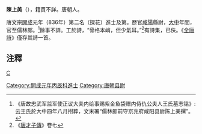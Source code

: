 '''陳上美'''（{{bd|?||?|}}），籍貫不詳。唐朝人。

唐文宗[[開成|開成]]元年（836年）第二名（探花）進士及第。歷官[[咸陽|咸陽]]縣尉，[[大中_(唐朝)|大中]]年間，官至儒林郎。<ref>《唐故忠武军监军使正议大夫内给事赐紫金鱼袋赠内侍仇公夫人王氏墓志铭》:云王氏於大中四年八月拊葬，文末署“儒林郎前守京兆府咸阳县尉陈上美撰”。</ref>餘事不詳。工於詩，“骨格本峭，但少氣耳。”<ref>《[[唐才子傳|唐才子傳]]》卷七</ref>有詩集，已佚。《[[全唐詩|全唐詩]]》僅存其詩一首。

==注釋==
{{reflist}}
[[category:唐朝詩人|C]]
[[Category:開成元年丙辰科進士|Category:開成元年丙辰科進士]]
[[Category:唐朝县尉|Category:唐朝县尉]]